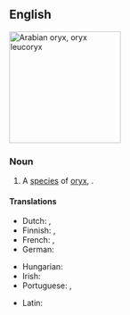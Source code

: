 ==English==
[[File:Reem-Lavan001.jpg|thumb|200px|Arabian oryx, ''oryx leucoryx'']]
{{wikipedia}}
{{wikispecies|Oryz leucoryx}}

===Noun===
{{en-noun|es|Arabian oryx}}

# A [[species]] of [[oryx]], {{taxlink|Oryx leucoryx|species|noshow=1}}.

====Translations====
{{trans-top|''Oryx leucoryx''}}
* Dutch: {{t|nl|Arabische oryx|m}}, {{t|nl|witte oryx|m}}
* Finnish: {{t|fi|valkobeisa}}, {{t|fi|arabiankeihäsantilooppi}}
* French: {{t|fr|oryx béatrix|m}}, {{t+|fr|oryx d'Arabie|m}}
* German: {{t|de|arabischer Oryx}}
{{trans-mid}}
* Hungarian: {{t|hu|arab bejza}}
* Irish: {{t|ga|oracs Arabach|m}}
* Portuguese: {{t|pt|órix da Arábia|m}}, {{t|pt|órix árabe|m}}
{{trans-bottom}}

{{checktrans-top}}
* Latin: {{t-check|la|Oryx leucoryx}}
{{trans-mid}}
{{trans-bottom}}